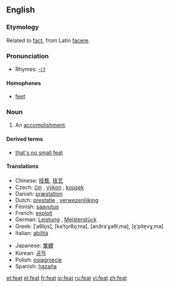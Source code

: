 ==English==

===Etymology===
Related to [[fact]], from Latin [[facere]].

===Pronunciation===
*Rhymes: [[Rhymes:English:-iːt|-iːt]]

====Homophones====
* [[feet]]

===Noun===
{{en-noun}}

# An [[accomplishment]].

====Derived terms====
* [[that's no small feat]]

====Translations====
{{top}}
*Chinese: [[技藝]], [[技艺]]
*Czech: [[čin]] {{m}}, [[výkon]] {{m}}, [[kousek]] {{m}}
*Danish: [[præstation]] {{c}}
*Dutch: [[prestatie]] {{f}}, [[verwezenlijking]] {{f}}
*Finnish: [[saavutus]]
*French: [[exploit]] {{m}}
*German: [[Leistung]] {{f}}, [[Meisterstück]] {{n}}
*Greek: {{t|el|άθλος|m}} [ˈaθlo̞s], {{t|el|κατόρθωμα|n}} [kaˈto̞rθo̞ˌma], {{t|el|ανδραγάθημα|n}} [anðraˈɣaθiˌma], {{t|el|επίτευγμα|n}} [e̞ˈpite̞vɣˌma]
*Italian: [[abilità]] {{f}}
{{mid}}
*Japanese: [[業績]]
*Korean: [[공적]]
*Polish: [[osiągnięcie]]
*Spanish: [[hazaña]] {{f}}
{{bottom}}

[[et:feat]]
[[el:feat]]
[[fr:feat]]
[[io:feat]]
[[ru:feat]]
[[vi:feat]]
[[zh:feat]]
